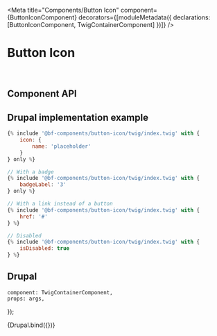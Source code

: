 
<Meta
    title="Components/Button Icon"
    component={ButtonIconComponent}
    decorators={[moduleMetadata({ declarations: [ButtonIconComponent, TwigContainerComponent] })]}
/>

# Button Icon

<br />

## Component API

<ArgsTable of={ButtonIconComponent} />

## Drupal implementation example

```jsx
{% include '@bf-components/button-icon/twig/index.twig' with {
    icon: {
        name: 'placeholder'
    }
} only %}

// With a badge
{% include '@bf-components/button-icon/twig/index.twig' with {
    badgeLabel: '3'
} only %}

// With a link instead of a button
{% include '@bf-components/button-icon/twig/index.twig' with {
    href: '#'
} %}

// Disabled
{% include '@bf-components/button-icon/twig/index.twig' with {
    isDisabled: true
} %}
```

## Drupal

    component: TwigContainerComponent,
    props: args,
});

<Canvas withSource="none">
    <Story
        name="Drupal"
        height="300px"
        args={{
            elementPath: 'components/button-icon/_doc/template.drupal',
            icon: {
                name: 'cart'
            },
            isDisabled: undefined,
        }}
    >
        {Drupal.bind({})}
    </Story>
</Canvas>
